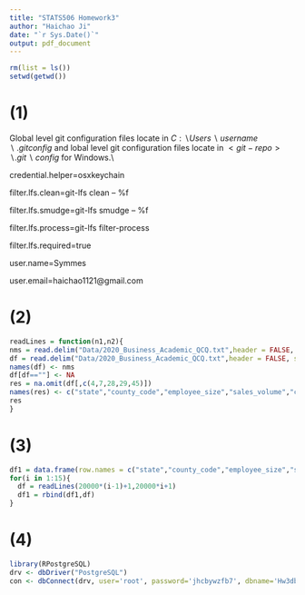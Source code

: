 ```yaml
---
title: "STATS506 Homework3"
author: "Haichao Ji"
date: "`r Sys.Date()`"
output: pdf_document
---
```


```r
rm(list = ls())
setwd(getwd())
```


# (1)

Global level git configuration files locate in $C:\backslash Users\backslash username\backslash .gitconfig$ and lobal level git configuration files locate in $<git-repo>\backslash .git\backslash config$ for Windows.\\

credential.helper=osxkeychain

filter.lfs.clean=git-lfs clean -- %f

filter.lfs.smudge=git-lfs smudge -- %f

filter.lfs.process=git-lfs filter-process

filter.lfs.required=true

user.name=Symmes

user.email=haichao1121$@$gmail.com

# (2)

```r
readLines = function(n1,n2){
nms = read.delim("Data/2020_Business_Academic_QCQ.txt",header = FALSE, sep = ',', nrows = 1)
df = read.delim("Data/2020_Business_Academic_QCQ.txt",header = FALSE, sep = ',', nrows = n2 - n1, skip = n1, fileEncoding="latin1")
names(df) <- nms
df[df==""] <- NA
res = na.omit(df[,c(4,7,28,29,45)])
names(res) <- c("state","county_code","employee_size","sales_volume","census_tract")
res
}
```

# (3)

```r
df1 = data.frame(row.names = c("state","county_code","employee_size","sales_volume","census_tract"))
for(i in 1:15){
  df = readLines(20000*(i-1)+1,20000*i+1)
  df1 = rbind(df1,df)
}
```

# (4)

```r
library(RPostgreSQL)
drv <- dbDriver("PostgreSQL")
con <- dbConnect(drv, user='root', password='jhcbywzfb7', dbname='Hw3db')

```

